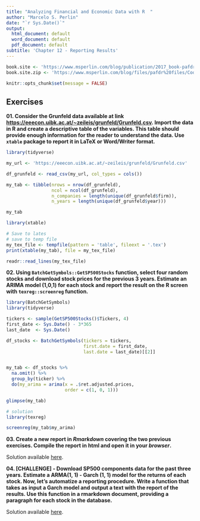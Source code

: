 ```yaml
---
title: "Analyzing Financial and Economic Data with R  "
author: "Marcelo S. Perlin"
date: "`r Sys.Date()`"
output:
  html_document: default
  word_document: default
  pdf_document: default
subtitle: 'Chapter 12 - Reporting Results'
---
```


```r
book.site <- 'https://www.msperlin.com/blog/publication/2017_book-pafdr-en/'
book.site.zip <- 'https://www.msperlin.com/blog/files/pafdr%20files/Code_Data_pafdR.zip'

knitr::opts_chunk$set(message = FALSE)
```


## Exercises

**01. Consider the Grunfeld data available at link [https://eeecon.uibk.ac.at/~zeileis/grunfeld/Grunfeld.csv](https://eeecon.uibk.ac.at/~zeileis/grunfeld/Grunfeld.csv). Import the data in R and create a descriptive table of the variables. This table should provide enough information for the reader to understand the data. Use `xtable` package to report it in LaTeX or Word/Writer format.**

```r
library(tidyverse)

my_url <- 'https://eeecon.uibk.ac.at/~zeileis/grunfeld/Grunfeld.csv'

df_grunfeld <- read_csv(my_url, col_types = cols())

my_tab <- tibble(nrows = nrow(df_grunfeld),
                 ncol = ncol(df_grunfeld),
                 n_companies = length(unique(df_grunfeld$firm)),
                 n_years = length(unique(df_grunfeld$year)))

my_tab

library(xtable)

# Save to lates
# save to temp file
my_tex_file <- tempfile(pattern = 'table', fileext = '.tex')
print(xtable(my_tab), file = my_tex_file)

readr::read_lines(my_tex_file)
```

**02. Using `BatchGetSymbols::GetSP500Stocks` function, select four random stocks and download stock prices for the previous 3 years. Estimate an ARIMA model (1,0,1) for each stock and report the result on the R screen with `texreg::screenreg` function.**

```r
library(BatchGetSymbols)
library(tidyverse)

tickers <- sample(GetSP500Stocks()$Tickers, 4)
first_date <- Sys.Date() - 3*365
last_date  <- Sys.Date()

df_stocks <- BatchGetSymbols(tickers = tickers, 
                             first.date = first_date, 
                             last.date = last_date)[[2]]


my_tab <- df_stocks %>%
  na.omit() %>%
  group_by(ticker) %>%
  do(my_arima = arima(x = .$ret.adjusted.prices, 
                      order = c(1, 0, 1))) 

glimpse(my_tab)

# solution
library(texreg)

screenreg(my_tab$my_arima)
```


**03. Create a new report in _Rmarkdown_ covering the two previous exercises. Compile the report in html and open it in your _browser_.**

Solution available [here](TODO).

**04. [CHALLENGE] - Download SP500 components data for the past three years. Estimate a ARMA(1, 1) - Garch (1, 1) model for the returns of each stock. Now, let's automatize a reporting procedure. Write a function that takes as input a Garch model and output a text with the report of the results. Use this function in a rmarkdown document, providing a paragraph for each stock in the database. **

Solution available [here](TODO).
